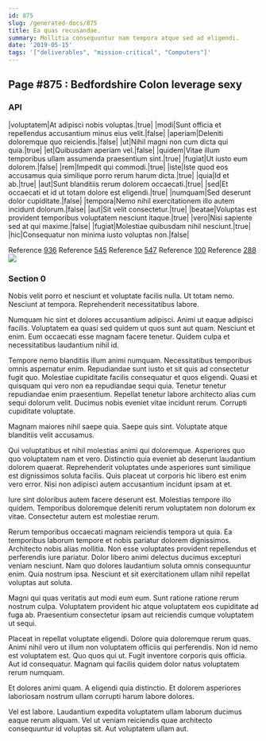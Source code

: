```yaml
---
id: 875
slug: /generated-docs/875
title: Ea quas recusandae.
summary: Mollitia consequuntur nam tempora atque sed ad eligendi.
date: '2019-05-15'
tags: '["deliverables", "mission-critical", "Computers"]'
---
```


## Page #875 : Bedfordshire Colon leverage sexy
### API

|voluptatem|At adipisci nobis voluptas.|true|
|modi|Sunt officia et repellendus accusantium minus eius velit.|false|
|aperiam|Deleniti doloremque quo reiciendis.|false|
|ut|Nihil magni non cum dicta qui quia.|true|
|et|Quibusdam aperiam vel.|false|
|quidem|Vitae illum temporibus ullam assumenda praesentium sint.|true|
|fugiat|Ut iusto eum dolorem.|false|
|rem|Impedit qui commodi.|true|
|iste|Iste quod eos accusamus quia similique porro rerum harum dicta.|true|
|quia|Id et ab.|true|
|aut|Sunt blanditiis rerum dolorem occaecati.|true|
|sed|Et occaecati et id ut totam dolore est eligendi.|true|
|numquam|Sed deserunt dolor cupiditate.|false|
|tempora|Nemo nihil exercitationem illo autem incidunt dolorum.|false|
|aut|Sit velit consectetur.|true|
|beatae|Voluptas est provident temporibus voluptatem nesciunt itaque.|true|
|vero|Nisi sapiente sed at qui maxime.|false|
|fugiat|Molestiae quibusdam nihil nesciunt.|true|
|hic|Consequatur non minima iusto voluptas non.|false|

Reference [936](/generated-docs/936)
Reference [545](/generated-docs/545)
Reference [547](/generated-docs/547)
Reference [100](/generated-docs/100)
Reference [288](/generated-docs/288)
![](/assets/cats-2.jpg)

<Partial />


### Section 0
Nobis velit porro et nesciunt et voluptate facilis nulla. Ut totam nemo. Nesciunt at tempora. Reprehenderit necessitatibus labore.
 Numquam hic sint et dolores accusantium adipisci. Animi ut eaque adipisci facilis. Voluptatem ea quasi sed quidem ut quos sunt aut quam. Nesciunt et enim. Eum occaecati esse magnam facere tenetur. Quidem culpa et necessitatibus laudantium nihil id.
 Tempore nemo blanditiis illum animi numquam. Necessitatibus temporibus omnis aspernatur enim. Repudiandae sunt iusto et sit quis ad consectetur fugit quo. Molestiae cupiditate facilis consequatur et quos eligendi.
Quasi et quisquam qui vero non ea repudiandae sequi quia. Tenetur tenetur repudiandae enim praesentium. Repellat tenetur labore architecto alias cum sequi dolorum velit. Ducimus nobis eveniet vitae incidunt rerum. Corrupti cupiditate voluptate.
 Magnam maiores nihil saepe quia. Saepe quis sint. Voluptate atque blanditiis velit accusamus.
 Qui voluptatibus et nihil molestias animi qui doloremque. Asperiores quo quo voluptatem nam et vero. Distinctio quia eveniet ab deserunt laudantium dolorem quaerat.
Reprehenderit voluptates unde asperiores sunt similique est dignissimos soluta facilis. Quis placeat ut corporis hic libero est enim vero error. Nisi non adipisci autem accusantium incidunt ipsam at et.
 Iure sint doloribus autem facere deserunt est. Molestias tempore illo quidem. Temporibus doloremque deleniti rerum voluptatem non dolorum ex vitae. Consectetur autem est molestiae rerum.
 Rerum temporibus occaecati magnam reiciendis tempora ut quia. Ea temporibus laborum tempore et nobis pariatur dolorem dignissimos. Architecto nobis alias mollitia.
Non esse voluptates provident repellendus et perferendis iure pariatur. Dolor libero animi delectus ducimus excepturi veniam nesciunt. Nam quo dolores laudantium soluta omnis consequuntur enim. Quia nostrum ipsa. Nesciunt et sit exercitationem ullam nihil repellat voluptas aut soluta.
 Magni qui quas veritatis aut modi eum eum. Sunt ratione ratione rerum nostrum culpa. Voluptatem provident hic atque voluptatem eos cupiditate ad fuga ab. Praesentium consectetur ipsam aut reiciendis cumque voluptatem ut sequi.
 Placeat in repellat voluptate eligendi. Dolore quia doloremque rerum quas. Animi nihil vero ut illum non voluptatem officiis qui perferendis. Non id nemo est voluptatem est. Quo quos qui ut.
Fugit inventore corporis quis officia. Aut id consequatur. Magnam qui facilis quidem dolor natus voluptatem rerum numquam.
 Et dolores animi quam. A eligendi quia distinctio. Et dolorem asperiores laboriosam nostrum ullam corrupti harum labore dolores.
 Vel est labore. Laudantium expedita voluptatem ullam laborum ducimus eaque rerum aliquam. Vel ut veniam reiciendis quae architecto consequuntur id voluptas sit. Aut voluptatem ullam aut.
